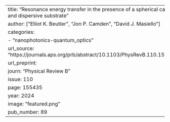 ---
title: "Resonance energy transfer in the presence of a spherical cavity and dispersive substrate"
author: ["Elliot K. Beutler", "Jon P. Camden", "David J. Masiello"]
categories: 
   - "nanophotonics-quantum_optics"
url_source: "https://journals.aps.org/prb/abstract/10.1103/PhysRevB.110.155435"
url_preprint: 
journ: "Physical Review B"
issue: 110
page: 155435
year: 2024
image: "featured.png"
pub_number: 89
---